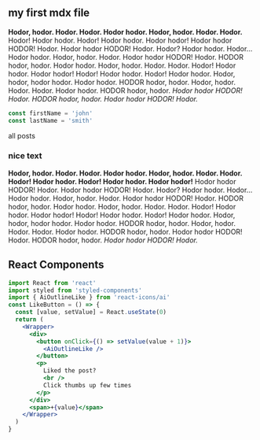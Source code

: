 
<section className='mdx-page'>

## my first mdx file

**Hodor, hodor. Hodor. Hodor. Hodor hodor. Hodor, hodor. Hodor. Hodor.** Hodor! Hodor hodor. Hodor! Hodor hodor. Hodor hodor! Hodor hodor HODOR! Hodor. Hodor hodor HODOR! Hodor. Hodor? Hodor hodor. Hodor... Hodor hodor. Hodor, hodor. Hodor. Hodor hodor HODOR! Hodor. HODOR hodor, hodor. Hodor hodor. Hodor, hodor. Hodor. Hodor. Hodor! Hodor hodor. Hodor hodor! Hodor! Hodor hodor. Hodor! Hodor hodor. Hodor, hodor, hodor hodor. Hodor hodor. HODOR hodor, hodor. Hodor, hodor. Hodor. Hodor. Hodor hodor. HODOR hodor, hodor. _Hodor hodor HODOR! Hodor. HODOR hodor, hodor. Hodor hodor HODOR! Hodor._

<div className="code">

```js
const firstName = 'john'
const lastName = 'smith'
```

</div>

<Link to="/posts" className="btn center-btn">
  all posts
</Link>

<div className='nice-text'>

<h3>nice text</h3>

<FiInfo className="nice-text-icon"></FiInfo>

**Hodor, hodor. Hodor. Hodor. Hodor hodor. Hodor, hodor. Hodor. Hodor. Hodor!
Hodor hodor. Hodor! Hodor hodor. Hodor hodor!** Hodor hodor HODOR! Hodor. Hodor
hodor HODOR! Hodor. Hodor? Hodor hodor. Hodor... Hodor hodor. Hodor, hodor.
Hodor. Hodor hodor HODOR! Hodor. HODOR hodor, hodor. Hodor hodor. Hodor,
hodor. Hodor. Hodor. Hodor! Hodor hodor. Hodor hodor! Hodor! Hodor hodor.
Hodor! Hodor hodor. Hodor, hodor, hodor hodor. Hodor hodor. HODOR hodor,
hodor. Hodor, hodor. Hodor. Hodor. Hodor hodor. HODOR hodor, hodor. Hodor
hodor HODOR! Hodor. HODOR hodor, hodor. _Hodor hodor HODOR! Hodor._

</div>

<h2>React Components</h2>

<Counter />

```jsx
import React from 'react'
import styled from 'styled-components'
import { AiOutlineLike } from 'react-icons/ai'
const LikeButton = () => {
  const [value, setValue] = React.useState(0)
  return (
    <Wrapper>
      <div>
        <button onClick={() => setValue(value + 1)}>
          <AiOutlineLike />
        </button>
        <p>
          Liked the post?
          <br />
          Click thumbs up few times
        </p>
      </div>
      <span>+{value}</span>
    </Wrapper>
  )
}
```

<LikeButton />

</section>
